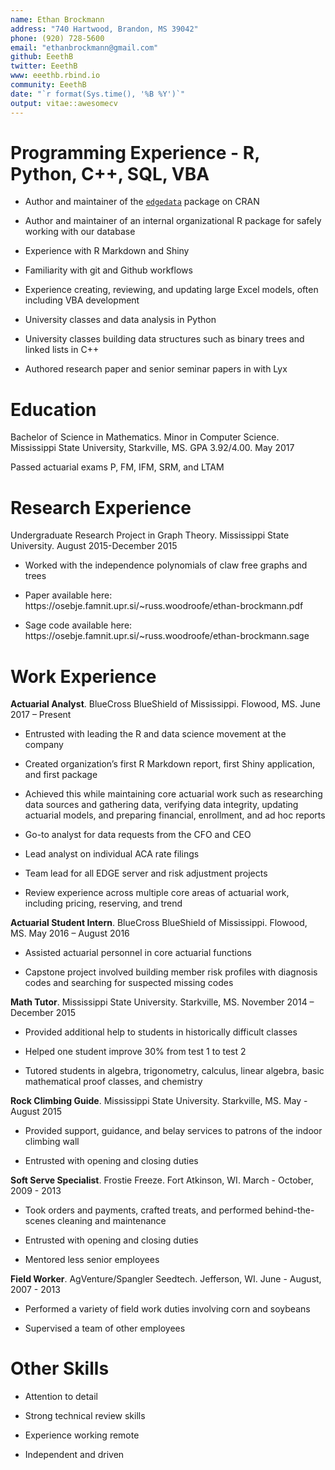 ```yaml
---
name: Ethan Brockmann
address: "740 Hartwood, Brandon, MS 39042"
phone: (920) 728-5600
email: "ethanbrockmann@gmail.com"
github: EeethB
twitter: EeethB
www: eeethb.rbind.io
community: EeethB
date: "`r format(Sys.time(), '%B %Y')`"
output: vitae::awesomecv
---
```


# Programming Experience - R, Python, C++, SQL, VBA

  - Author and maintainer of the [`edgedata`](https://github.com/ArctiCondor/edgedata) package on CRAN
  
  - Author and maintainer of an internal organizational R package for safely working with our database

  - Experience with R Markdown and Shiny
  
  - Familiarity with git and Github workflows
  
  - Experience creating, reviewing, and updating large Excel models, often including VBA development

  - University classes and data analysis in Python 

  - University classes building data structures such as binary trees and linked lists in C++ 

  - Authored research paper and senior seminar papers in \LaTeX with Lyx

# Education

Bachelor of Science in Mathematics. Minor in Computer Science. Mississippi State University, Starkville, MS. GPA 3.92/4.00. May 2017 

Passed actuarial exams P, FM, IFM, SRM, and LTAM

# Research Experience

Undergraduate Research Project in Graph Theory. Mississippi State University. August 2015-December 2015 

  - Worked with the independence polynomials of claw free graphs and trees 

  - Paper available here: https://osebje.famnit.upr.si/~russ.woodroofe/ethan-brockmann.pdf 

  - Sage code available here: https://osebje.famnit.upr.si/~russ.woodroofe/ethan-brockmann.sage

# Work Experience

**Actuarial Analyst**. BlueCross BlueShield of Mississippi. Flowood, MS. June 2017 – Present 

  - Entrusted with leading the R and data science movement at the company 

  - Created organization’s first R Markdown report, first Shiny application, and first package  
  
  - Achieved this while maintaining core actuarial work such as researching data sources and gathering data, verifying data integrity, updating actuarial models, and preparing financial, enrollment, and ad hoc reports

  - Go-to analyst for data requests from the CFO and CEO

  - Lead analyst on individual ACA rate filings
  
  - Team lead for all EDGE server and risk adjustment projects
  
  - Review experience across multiple core areas of actuarial work, including pricing, reserving, and trend

**Actuarial Student Intern**. BlueCross BlueShield of Mississippi. Flowood, MS. May 2016 – August 2016 

  - Assisted actuarial personnel in core actuarial functions 

  - Capstone project involved building member risk profiles with diagnosis codes and searching for suspected missing codes 

**Math Tutor**. Mississippi State University. Starkville, MS. November 2014 – December 2015 

  - Provided additional help to students in historically difficult classes 

  - Helped one student improve 30% from test 1 to test 2 

  - Tutored students in algebra, trigonometry, calculus, linear algebra, basic mathematical proof classes, and chemistry 
  
**Rock Climbing Guide**. Mississippi State University. Starkville, MS. May - August 2015

  - Provided support, guidance, and belay services to patrons of the indoor climbing wall
  
  - Entrusted with opening and closing duties
  
**Soft Serve Specialist**. Frostie Freeze. Fort Atkinson, WI. March - October, 2009 - 2013

  - Took orders and payments, crafted treats, and performed behind-the-scenes cleaning and maintenance
  
  - Entrusted with opening and closing duties
  
  - Mentored less senior employees
  
**Field Worker**. AgVenture/Spangler Seedtech. Jefferson, WI. June - August, 2007 - 2013

  - Performed a variety of field work duties involving corn and soybeans
  
  - Supervised a team of other employees
  
# Other Skills

 - Attention to detail
 
 - Strong technical review skills
 
 - Experience working remote
 
 - Independent and driven
 